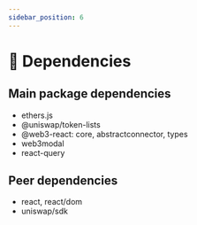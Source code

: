 ```yaml
---
sidebar_position: 6
---
```


# 📂 Dependencies

## Main package dependencies

- ethers.js
- @uniswap/token-lists
- @web3-react: core, abstractconnector, types
- web3modal
- react-query

## Peer dependencies

- react, react/dom
- uniswap/sdk
